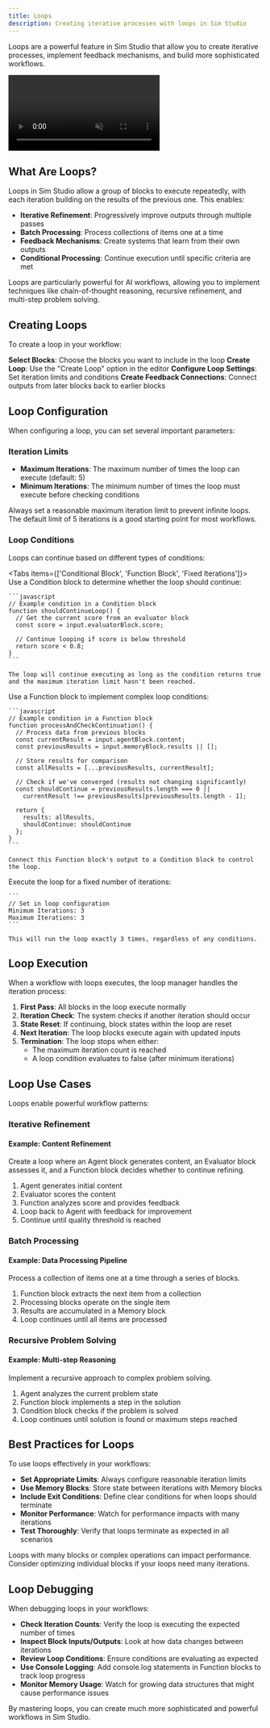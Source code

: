 ```yaml
---
title: Loops
description: Creating iterative processes with loops in Sim Studio
---
```



Loops are a powerful feature in Sim Studio that allow you to create iterative processes, implement feedback mechanisms, and build more sophisticated workflows.

<div>
  <video autoPlay loop muted playsInline className="w-full" src="/loops.mp4"></video>
</div>

## What Are Loops?

Loops in Sim Studio allow a group of blocks to execute repeatedly, with each iteration building on the results of the previous one. This enables:

- **Iterative Refinement**: Progressively improve outputs through multiple passes
- **Batch Processing**: Process collections of items one at a time
- **Feedback Mechanisms**: Create systems that learn from their own outputs
- **Conditional Processing**: Continue execution until specific criteria are met

<Callout type="info">
  Loops are particularly powerful for AI workflows, allowing you to implement techniques like
  chain-of-thought reasoning, recursive refinement, and multi-step problem solving.
</Callout>

## Creating Loops

To create a loop in your workflow:

<Steps>
  <Step>
    <strong>Select Blocks</strong>: Choose the blocks you want to include in the loop
  </Step>
  <Step>
    <strong>Create Loop</strong>: Use the "Create Loop" option in the editor
  </Step>
  <Step>
    <strong>Configure Loop Settings</strong>: Set iteration limits and conditions
  </Step>
  <Step>
    <strong>Create Feedback Connections</strong>: Connect outputs from later blocks back to earlier
    blocks
  </Step>
</Steps>

## Loop Configuration

When configuring a loop, you can set several important parameters:

### Iteration Limits

- **Maximum Iterations**: The maximum number of times the loop can execute (default: 5)
- **Minimum Iterations**: The minimum number of times the loop must execute before checking conditions

<Callout type="warning">
  Always set a reasonable maximum iteration limit to prevent infinite loops. The default limit of 5
  iterations is a good starting point for most workflows.
</Callout>

### Loop Conditions

Loops can continue based on different types of conditions:

<Tabs items={['Conditional Block', 'Function Block', 'Fixed Iterations']}>
  <Tab>
    Use a Condition block to determine whether the loop should continue:
    
    ```javascript
    // Example condition in a Condition block
    function shouldContinueLoop() {
      // Get the current score from an evaluator block
      const score = input.evaluatorBlock.score;
      
      // Continue looping if score is below threshold
      return score < 0.8;
    }
    ```
    
    The loop will continue executing as long as the condition returns true and the maximum iteration limit hasn't been reached.
  </Tab>
  
  <Tab>
    Use a Function block to implement complex loop conditions:
    
    ```javascript
    // Example condition in a Function block
    function processAndCheckContinuation() {
      // Process data from previous blocks
      const currentResult = input.agentBlock.content;
      const previousResults = input.memoryBlock.results || [];
      
      // Store results for comparison
      const allResults = [...previousResults, currentResult];
      
      // Check if we've converged (results not changing significantly)
      const shouldContinue = previousResults.length === 0 || 
        currentResult !== previousResults[previousResults.length - 1];
      
      return {
        results: allResults,
        shouldContinue: shouldContinue
      };
    }
    ```
    
    Connect this Function block's output to a Condition block to control the loop.
  </Tab>
  
  <Tab>
    Execute the loop for a fixed number of iterations:
    
    ```
    // Set in loop configuration
    Minimum Iterations: 3
    Maximum Iterations: 3
    ```
    
    This will run the loop exactly 3 times, regardless of any conditions.
  </Tab>
</Tabs>

## Loop Execution

When a workflow with loops executes, the loop manager handles the iteration process:

1. **First Pass**: All blocks in the loop execute normally
2. **Iteration Check**: The system checks if another iteration should occur
3. **State Reset**: If continuing, block states within the loop are reset
4. **Next Iteration**: The loop blocks execute again with updated inputs
5. **Termination**: The loop stops when either:
   - The maximum iteration count is reached
   - A loop condition evaluates to false (after minimum iterations)

## Loop Use Cases

Loops enable powerful workflow patterns:

### Iterative Refinement

<div className="mb-4 rounded-md border p-4">
  <h4 className="font-medium">Example: Content Refinement</h4>
  <div className="mb-2 text-sm text-gray-600 dark:text-gray-400">
    Create a loop where an Agent block generates content, an Evaluator block assesses it, and a
    Function block decides whether to continue refining.
  </div>
  <ol className="list-decimal pl-5 text-sm">
    <li>Agent generates initial content</li>
    <li>Evaluator scores the content</li>
    <li>Function analyzes score and provides feedback</li>
    <li>Loop back to Agent with feedback for improvement</li>
    <li>Continue until quality threshold is reached</li>
  </ol>
</div>

### Batch Processing

<div className="mb-4 rounded-md border p-4">
  <h4 className="font-medium">Example: Data Processing Pipeline</h4>
  <div className="mb-2 text-sm text-gray-600 dark:text-gray-400">
    Process a collection of items one at a time through a series of blocks.
  </div>
  <ol className="list-decimal pl-5 text-sm">
    <li>Function block extracts the next item from a collection</li>
    <li>Processing blocks operate on the single item</li>
    <li>Results are accumulated in a Memory block</li>
    <li>Loop continues until all items are processed</li>
  </ol>
</div>

### Recursive Problem Solving

<div className="mb-4 rounded-md border p-4">
  <h4 className="font-medium">Example: Multi-step Reasoning</h4>
  <div className="mb-2 text-sm text-gray-600 dark:text-gray-400">
    Implement a recursive approach to complex problem solving.
  </div>
  <ol className="list-decimal pl-5 text-sm">
    <li>Agent analyzes the current problem state</li>
    <li>Function block implements a step in the solution</li>
    <li>Condition block checks if the problem is solved</li>
    <li>Loop continues until solution is found or maximum steps reached</li>
  </ol>
</div>

## Best Practices for Loops

To use loops effectively in your workflows:

- **Set Appropriate Limits**: Always configure reasonable iteration limits
- **Use Memory Blocks**: Store state between iterations with Memory blocks
- **Include Exit Conditions**: Define clear conditions for when loops should terminate
- **Monitor Performance**: Watch for performance impacts with many iterations
- **Test Thoroughly**: Verify that loops terminate as expected in all scenarios

<Callout type="warning">
  Loops with many blocks or complex operations can impact performance. Consider optimizing
  individual blocks if your loops need many iterations.
</Callout>

## Loop Debugging

When debugging loops in your workflows:

- **Check Iteration Counts**: Verify the loop is executing the expected number of times
- **Inspect Block Inputs/Outputs**: Look at how data changes between iterations
- **Review Loop Conditions**: Ensure conditions are evaluating as expected
- **Use Console Logging**: Add console.log statements in Function blocks to track loop progress
- **Monitor Memory Usage**: Watch for growing data structures that might cause performance issues

By mastering loops, you can create much more sophisticated and powerful workflows in Sim Studio.
